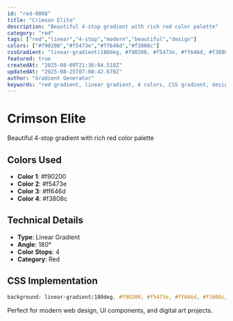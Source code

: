 ```yaml
---
id: "red-0008"
title: "Crimson Elite"
description: "Beautiful 4-stop gradient with rich red color palette"
category: "red"
tags: ["red","linear","4-stop","modern","beautiful","design"]
colors: ["#f90200","#f5473e","#ff646d","#f3808c"]
cssGradient: "linear-gradient(180deg, #f90200, #f5473e, #ff646d, #f3808c)"
featured: true
createdAt: "2025-08-09T21:36:04.518Z"
updatedAt: "2025-08-25T07:08:42.678Z"
author: "Gradient Generator"
keywords: "red gradient, linear gradient, 4 colors, CSS gradient, design, #f90200, #f5473e, #ff646d, #f3808c"
---
```


# Crimson Elite

Beautiful 4-stop gradient with rich red color palette

## Colors Used
- **Color 1**: #f90200
- **Color 2**: #f5473e
- **Color 3**: #ff646d
- **Color 4**: #f3808c

## Technical Details
- **Type**: Linear Gradient
- **Angle**: 180°
- **Color Stops**: 4
- **Category**: Red

## CSS Implementation
```css
background: linear-gradient(180deg, #f90200, #f5473e, #ff646d, #f3808c);
```

Perfect for modern web design, UI components, and digital art projects.
